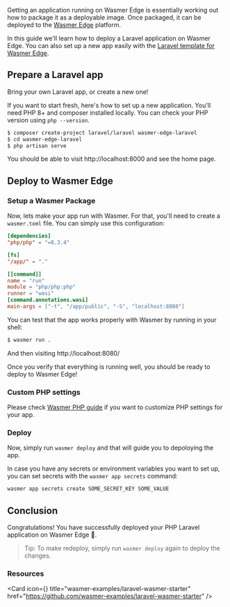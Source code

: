 

Getting an application running on Wasmer Edge is essentially working out how to package it as a deployable image. Once packaged, it can be deployed to the [Wasmer Edge](https://wasmer.io/products/edge) platform.

In this guide we'll learn how to deploy a Laravel application on Wasmer Edge.
You can also set up a new app easily with the [Laravel template for Wasmer Edge](https://staging.wasmer.io/templates/laravel-starter).


## Prepare a Laravel app

Bring your own Laravel app, or create a new one!

If you want to start fresh, here's how to set up a new application.
You'll need PHP 8+ and composer installed locally. You can check your PHP version using `php --version`.

```bash
$ composer create-project laravel/laravel wasmer-edge-laravel
$ cd wasmer-edge-laravel
$ php artisan serve
```

You should be able to visit http://localhost:8000 and see the home page.

## Deploy to Wasmer Edge 

<Steps>

<Install />

### Setup a Wasmer Package

Now, lets make your app run with Wasmer. For that, you'll need to create a `wasmer.toml` file.
You can simply use this configuration:

```toml filename="wasmer.toml" copy
[dependencies]
"php/php" = "=8.3.4"

[fs]
"/app/" = "."

[[command]]
name = "run"
module = "php/php:php"
runner = "wasi"
[command.annotations.wasi]
main-args = ["-t", "/app/public", "-S", "localhost:8080"]
```

You can test that the app works properly with Wasmer by running in your shell:

```bash
$ wasmer run .
```

And then visiting http://localhost:8080/

Once you verify that everything is running well, you should be ready to deploy to Wasmer Edge!

### Custom PHP settings

Please check [Wasmer PHP guide](/edge/guides/php#custom-php-settings) if you want to customize PHP settings for your app.

### Deploy

Now, simply run `wasmer deploy` and that will guide you to depoloying the app.

In case you have any secrets or environment variables you want to set up, you can set secrets with the `wasmer app secrets` command:

```bash copy
wasmer app secrets create SOME_SECRET_KEY SOME_VALUE
```

</Steps>


## Conclusion

Congratulations! You have successfully deployed your PHP Laravel application on Wasmer Edge 🚀.

> Tip: To make redeploy, simply run `wasmer deploy` again to deploy the changes.


### Resources

<Card
  icon={<GitHubLogo />}
  title="wasmer-examples/laravel-wasmer-starter"
  href="https://github.com/wasmer-examples/laravel-wasmer-starter"
/>
